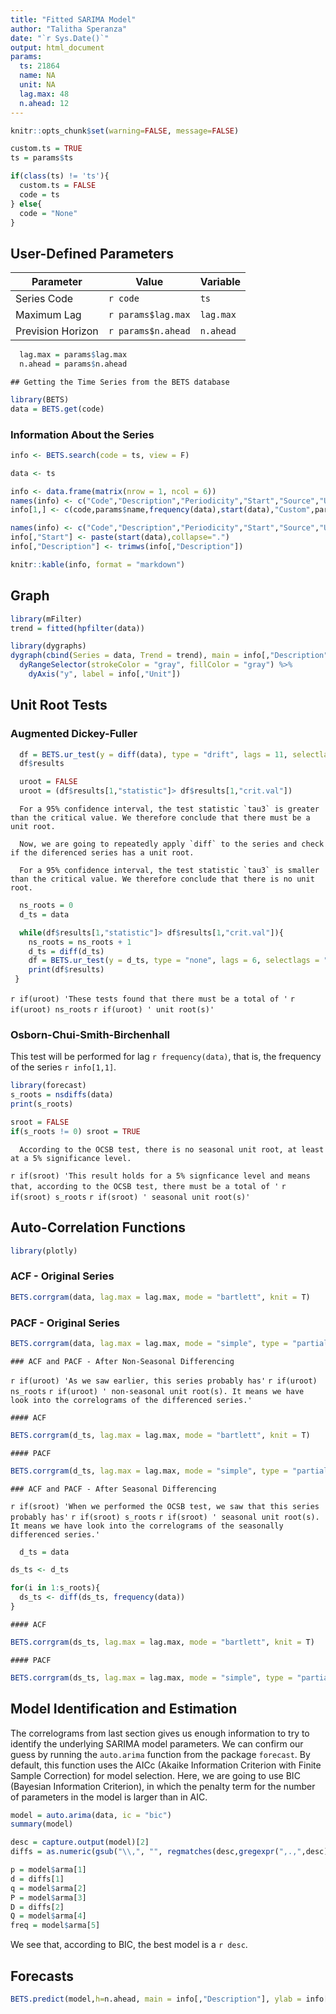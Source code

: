 ```yaml
---
title: "Fitted SARIMA Model"
author: "Talitha Speranza"
date: "`r Sys.Date()`"
output: html_document
params:
  ts: 21864
  name: NA
  unit: NA
  lag.max: 48
  n.ahead: 12
---
```


```r
knitr::opts_chunk$set(warning=FALSE, message=FALSE)

custom.ts = TRUE
ts = params$ts

if(class(ts) != 'ts'){
  custom.ts = FALSE
  code = ts 
} else{
  code = "None"
}
```

## User-Defined Parameters

 Parameter          | Value              | Variable
 ------------------ | ------------------ | ----------
 Series Code        | `r code`    | `ts` 
 Maximum Lag        | `r params$lag.max` | `lag.max` 
 Prevision Horizon  | `r params$n.ahead` | `n.ahead`  

 
```r
  lag.max = params$lag.max
  n.ahead = params$n.ahead
```

```asis
## Getting the Time Series from the BETS database
```

```r
library(BETS)
data = BETS.get(code)
```

### Information About the Series

```r
info <- BETS.search(code = ts, view = F)
```

```r
data <- ts
```

```r
info <- data.frame(matrix(nrow = 1, ncol = 6))
names(info) <- c("Code","Description","Periodicity","Start","Source","Unit")
info[1,] <- c(code,params$name,frequency(data),start(data),"Custom",params$unit)
```

```r
names(info) <- c("Code","Description","Periodicity","Start","Source","Unit")
info[,"Start"] <- paste(start(data),collapse=".")
info[,"Description"] <- trimws(info[,"Description"])
```

```r
knitr::kable(info, format = "markdown")
```


## Graph

```r
library(mFilter)
trend = fitted(hpfilter(data))

library(dygraphs)
dygraph(cbind(Series = data, Trend = trend), main = info[,"Description"]) %>%
  dyRangeSelector(strokeColor = "gray", fillColor = "gray") %>%
    dyAxis("y", label = info[,"Unit"]) 
```

## Unit Root Tests

### Augmented Dickey-Fuller 

```r
  df = BETS.ur_test(y = diff(data), type = "drift", lags = 11, selectlags = "BIC", level = "5pct")
  df$results
```

```r
  uroot = FALSE
  uroot = (df$results[1,"statistic"]> df$results[1,"crit.val"])
```

```asis
  For a 95% confidence interval, the test statistic `tau3` is greater than the critical value. We therefore conclude that there must be a unit root. 
  
  Now, we are going to repeatedly apply `diff` to the series and check if the diferenced series has a unit root.
```

```asis
  For a 95% confidence interval, the test statistic `tau3` is smaller than the critical value. We therefore conclude that there is no unit root. 
```

```r
  ns_roots = 0
  d_ts = data 

  while(df$results[1,"statistic"]> df$results[1,"crit.val"]){
    ns_roots = ns_roots + 1
    d_ts = diff(d_ts)
    df = BETS.ur_test(y = d_ts, type = "none", lags = 6, selectlags = "BIC", level = "5pct")
    print(df$results)
 }
```
`r if(uroot) 'These tests found that there must be a total of '` `r if(uroot) ns_roots` `r if(uroot) ' unit root(s)'`

### Osborn-Chui-Smith-Birchenhall

This test will be performed for lag `r frequency(data)`, that is, the frequency of the series `r info[1,1]`. 

```r
library(forecast)
s_roots = nsdiffs(data)
print(s_roots)

sroot = FALSE
if(s_roots != 0) sroot = TRUE
```

```asis
  According to the OCSB test, there is no seasonal unit root, at least at a 5% significance level. 
```

`r if(sroot) 'This result holds for a 5% signficance level and means that, according to the OCSB test, there must be a total of '` `r if(sroot) s_roots` `r if(sroot) ' seasonal unit root(s)'`

## Auto-Correlation Functions

```r
library(plotly)
```


### ACF - Original Series

```r
BETS.corrgram(data, lag.max = lag.max, mode = "bartlett", knit = T)
```

### PACF - Original Series

```r
BETS.corrgram(data, lag.max = lag.max, mode = "simple", type = "partial", knit = T)
```


```asis
### ACF and PACF - After Non-Seasonal Differencing
```

`r if(uroot) 'As we saw earlier, this series probably has'` `r if(uroot) ns_roots` `r if(uroot) ' non-seasonal unit root(s). It means we have look into the correlograms of the differenced series.'`

```asis
#### ACF 
```

```r
BETS.corrgram(d_ts, lag.max = lag.max, mode = "bartlett", knit = T)
```

```asis
#### PACF 
```

```r
BETS.corrgram(d_ts, lag.max = lag.max, mode = "simple", type = "partial", knit = T)
```

```asis
### ACF and PACF - After Seasonal Differencing
```

`r if(sroot) 'When we performed the OCSB test, we saw that this series probably has'` `r if(sroot) s_roots` `r if(sroot) ' seasonal unit root(s). It means we have look into the correlograms of the seasonally differenced series.'`

```r
  d_ts = data 
```


```r
ds_ts <- d_ts

for(i in 1:s_roots){
  ds_ts <- diff(ds_ts, frequency(data))
}
```

```asis
#### ACF 
```

```r
BETS.corrgram(ds_ts, lag.max = lag.max, mode = "bartlett", knit = T)
```

```asis
#### PACF 
```

```r
BETS.corrgram(ds_ts, lag.max = lag.max, mode = "simple", type = "partial", knit = T)
```

## Model Identification and Estimation

The correlograms from last section gives us enough information to try to identify the underlying SARIMA model parameters. We can confirm our guess by running the `auto.arima` function from the package `forecast`. By default, this function uses the AICc (Akaike Information Criterion with Finite Sample Correction) for model selection. Here, we are going to use BIC (Bayesian Information Criterion), in which the penalty term for the number of parameters in the model is larger than in AIC.


```r
model = auto.arima(data, ic = "bic")
summary(model)

desc = capture.output(model)[2]
diffs = as.numeric(gsub("\\,", "", regmatches(desc,gregexpr(",.,",desc))[[1]]))

p = model$arma[1]
d = diffs[1]
q = model$arma[2]
P = model$arma[3]
D = diffs[2]
Q = model$arma[4]
freq = model$arma[5]
```

We see that, according to BIC, the best model is a `r desc`.

## Forecasts

```r
BETS.predict(model,h=n.ahead, main = info[,"Description"], ylab = info[,"Unit"], knit = T)
```



